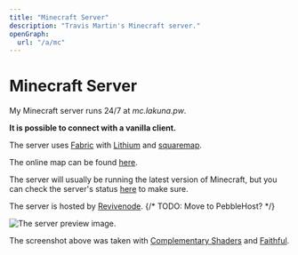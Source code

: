 ```yaml
---
title: "Minecraft Server"
description: "Travis Martin's Minecraft server."
openGraph:
  url: "/a/mc"
---
```



# Minecraft Server

My Minecraft server runs 24/7 at _mc.lakuna.pw_.

**It is possible to connect with a vanilla client.**

The server uses [Fabric](https://fabricmc.net/) with [Lithium](https://modrinth.com/mod/lithium) and [squaremap](https://modrinth.com/plugin/squaremap).

The online map can be found [here](https://map.mc.lakuna.pw/).

The server will usually be running the latest version of Minecraft, but you can check the server's status [here](https://mcsrvstat.us/server/mc.lakuna.pw) to make sure.

The server is hosted by [Revivenode](https://revivenode.com/). {/* TODO: Move to PebbleHost? */}

<Image src={preview} alt="The server preview image." />

The screenshot above was taken with [Complementary Shaders](https://www.complementary.dev/) and [Faithful](https://faithfulpack.net/).
